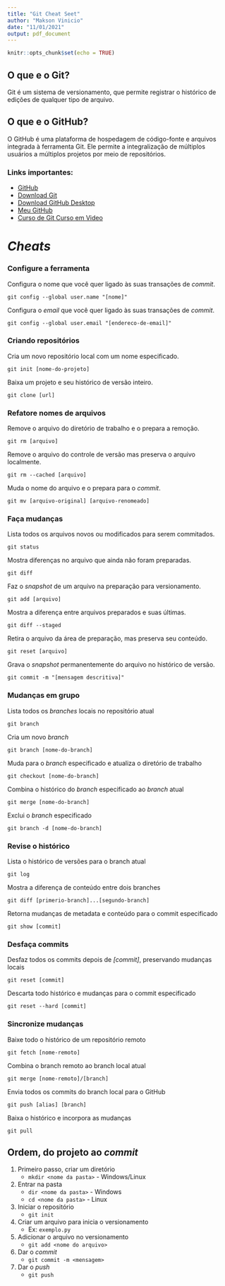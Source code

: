 ```yaml
---
title: "Git Cheat Seet"
author: "Makson Vinicio"
date: "11/01/2021"
output: pdf_document
---
```


```r
knitr::opts_chunk$set(echo = TRUE)
```

## O que e o Git?

Git é um sistema de versionamento, que permite registrar o histórico de edições de qualquer tipo de arquivo.

## O que e o GitHub?

O GitHub é uma plataforma de hospedagem de código-fonte e arquivos integrada à ferramenta Git. Ele permite a integralização de múltiplos usuários a múltiplos projetos por meio de repositórios.

### Links importantes:
- [GitHub](https://github.com/)
- [Download Git](https://git-scm.com/downloads)
- [Download GitHub Desktop](https://git-scm.com/downloads)
- [Meu GitHub](https://github.com/MaksonViini)
- [Curso de Git Curso em Video](https://www.youtube.com/playlist?list=PLHz_AreHm4dm7ZULPAmadvNhH6vk9oNZA)

# *Cheats*

### Configure a ferramenta

Configura o nome que você quer ligado às suas transações de *commit*.
```
git config --global user.name "[nome]"
```

Configura o *email* que você quer ligado às suas transações de *commit*.
```
git config --global user.email "[endereco-de-email]"
```

### Criando repositórios

Cria um novo repositório local com um nome especificado.
```
git init [nome-do-projeto]
```

Baixa um projeto e seu histórico de versão inteiro.
```
git clone [url]
```

### Refatore nomes de arquivos

Remove o arquivo do diretório de trabalho e o prepara a remoção.
```
git rm [arquivo]
```

Remove o arquivo do controle de versão mas preserva o arquivo localmente.
```
git rm --cached [arquivo]
```

Muda o nome do arquivo e o prepara para o *commit*.
```
git mv [arquivo-original] [arquivo-renomeado]
```

### Faça mudanças

Lista todos os arquivos novos ou modificados para serem commitados.
```
git status
```

Mostra diferenças no arquivo que ainda não foram preparadas.
```
git diff
```

Faz o *snapshot* de um arquivo na preparação para versionamento.
```
git add [arquivo]
```

Mostra a diferença entre arquivos preparados e suas últimas.
```
git diff --staged
```

Retira o arquivo da área de preparação, mas preserva seu conteúdo.
```
git reset [arquivo]
```

Grava o *snapshot* permanentemente do arquivo no histórico de versão.
```
git commit -m "[mensagem descritiva]"
```

### Mudanças em grupo

Lista todos os *branches* locais no repositório atual
```
git branch
```

Cria um novo *branch*
```
git branch [nome-do-branch]
```

Muda para o *branch* especificado e atualiza o diretório de trabalho
```
git checkout [nome-do-branch]
```

Combina o histórico do *branch* especificado ao *branch* atual
```
git merge [nome-do-branch]
```

Exclui o *branch* especificado
```
git branch -d [nome-do-branch]
```
### Revise o histórico

Lista o histórico de versões para o branch atual
```
git log
```

Mostra a diferença de conteúdo entre dois branches
```
git diff [primerio-branch]...[segundo-branch]
```

Retorna mudanças de metadata e conteúdo para o commit especificado
```
git show [commit]
```

### Desfaça commits

Desfaz todos os commits depois de *[commit]*, preservando mudanças locais
```
git reset [commit]
```

Descarta todo histórico e mudanças para o commit especificado
```
git reset --hard [commit]
```

### Sincronize mudanças

Baixe todo o histórico de um repositório remoto
```
git fetch [nome-remoto]
```

Combina o branch remoto ao branch local atual
```
git merge [nome-remoto]/[branch]
```

Envia todos os commits do branch local para o GitHub
```
git push [alias] [branch]
```

Baixa o histórico e incorpora as mudanças
```
git pull
```

## Ordem, do projeto ao *commit*

1. Primeiro passo, criar um diretório
   - ```mkdir <nome da pasta>``` - Windows/Linux

2. Entrar na pasta 
   - ```dir <nome da pasta> ``` - Windows
   - ```cd <nome da pasta>``` - Linux
3. Iniciar o repositório
   - ```git init``` 
4. Criar um arquivo para inicia o versionamento
   - Ex: ```exemplo.py ```
5. Adicionar o arquivo no versionamento
   - ```git add <nome do arquivo>```
6. Dar o *commit*
   - ```git commit -m <mensagem>``` 
7. Dar o *push*
   - ```git push```
